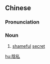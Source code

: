 {{also|阴私}}
==Chinese==
{{zh-forms|s=阴私}}

===Pronunciation===
{{zh-pron
|m=yīnsī
|c=jam1 si1
|mn=qz:im-sir/xm,zz:im-su
|cat=n
}}

===Noun===
{{zh-noun}}

# [[shameful]] [[secret]]

[[hu:陰私]]